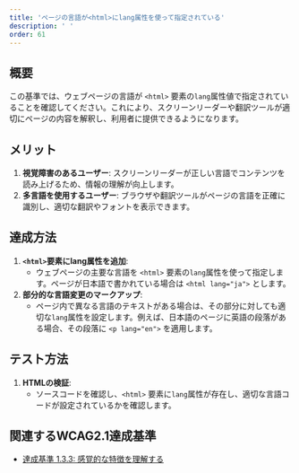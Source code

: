 ```yaml
---
title: 'ページの言語が<html>にlang属性を使って指定されている'
description: ' '
order: 61
---
```


## 概要
この基準では、ウェブページの言語が `<html>` 要素の`lang`属性値で指定されていることを確認してください。これにより、スクリーンリーダーや翻訳ツールが適切にページの内容を解釈し、利用者に提供できるようになります。

## メリット
1. **視覚障害のあるユーザー**: スクリーンリーダーが正しい言語でコンテンツを読み上げるため、情報の理解が向上します。
2. **多言語を使用するユーザー**: ブラウザや翻訳ツールがページの言語を正確に識別し、適切な翻訳やフォントを表示できます。

## 達成方法
1. **`<html>`要素にlang属性を追加**:
    - ウェブページの主要な言語を `<html>` 要素の`lang`属性を使って指定します。ページが日本語で書かれている場合は `<html lang="ja">` とします。
2. **部分的な言語変更のマークアップ**:　
    - ページ内で異なる言語のテキストがある場合は、その部分に対しても適切な`lang`属性を設定します。例えば、日本語のページに英語の段落がある場合、その段落に `<p lang="en">` を適用します。

## テスト方法
1. **HTMLの検証**:
    - ソースコードを確認し、`<html>` 要素に`lang`属性が存在し、適切な言語コードが設定されているかを確認します。

## 関連するWCAG2.1達成基準
- [達成基準 1.3.3: 感覚的な特徴を理解する](https://waic.jp/translations/WCAG21/Understanding/sensory-characteristics.html)
